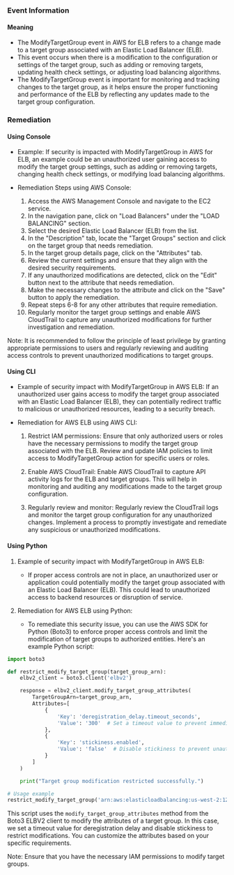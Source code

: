 
### Event Information

#### Meaning

- The ModifyTargetGroup event in AWS for ELB refers to a change made to a target group associated with an Elastic Load Balancer (ELB).
- This event occurs when there is a modification to the configuration or settings of the target group, such as adding or removing targets, updating health check settings, or adjusting load balancing algorithms.
- The ModifyTargetGroup event is important for monitoring and tracking changes to the target group, as it helps ensure the proper functioning and performance of the ELB by reflecting any updates made to the target group configuration.

### Remediation

#### Using Console

- Example: If security is impacted with ModifyTargetGroup in AWS for ELB, an example could be an unauthorized user gaining access to modify the target group settings, such as adding or removing targets, changing health check settings, or modifying load balancing algorithms.

- Remediation Steps using AWS Console:
  1. Access the AWS Management Console and navigate to the EC2 service.
  2. In the navigation pane, click on "Load Balancers" under the "LOAD BALANCING" section.
  3. Select the desired Elastic Load Balancer (ELB) from the list.
  4. In the "Description" tab, locate the "Target Groups" section and click on the target group that needs remediation.
  5. In the target group details page, click on the "Attributes" tab.
  6. Review the current settings and ensure that they align with the desired security requirements.
  7. If any unauthorized modifications are detected, click on the "Edit" button next to the attribute that needs remediation.
  8. Make the necessary changes to the attribute and click on the "Save" button to apply the remediation.
  9. Repeat steps 6-8 for any other attributes that require remediation.
  10. Regularly monitor the target group settings and enable AWS CloudTrail to capture any unauthorized modifications for further investigation and remediation.

Note: It is recommended to follow the principle of least privilege by granting appropriate permissions to users and regularly reviewing and auditing access controls to prevent unauthorized modifications to target groups.

#### Using CLI

- Example of security impact with ModifyTargetGroup in AWS ELB: If an unauthorized user gains access to modify the target group associated with an Elastic Load Balancer (ELB), they can potentially redirect traffic to malicious or unauthorized resources, leading to a security breach.

- Remediation for AWS ELB using AWS CLI:
  1. Restrict IAM permissions: Ensure that only authorized users or roles have the necessary permissions to modify the target group associated with the ELB. Review and update IAM policies to limit access to ModifyTargetGroup action for specific users or roles.
  
  2. Enable AWS CloudTrail: Enable AWS CloudTrail to capture API activity logs for the ELB and target groups. This will help in monitoring and auditing any modifications made to the target group configuration.
  
  3. Regularly review and monitor: Regularly review the CloudTrail logs and monitor the target group configuration for any unauthorized changes. Implement a process to promptly investigate and remediate any suspicious or unauthorized modifications.

#### Using Python

1. Example of security impact with ModifyTargetGroup in AWS ELB:
   - If proper access controls are not in place, an unauthorized user or application could potentially modify the target group associated with an Elastic Load Balancer (ELB). This could lead to unauthorized access to backend resources or disruption of service.

2. Remediation for AWS ELB using Python:
   - To remediate this security issue, you can use the AWS SDK for Python (Boto3) to enforce proper access controls and limit the modification of target groups to authorized entities. Here's an example Python script:

```python
import boto3

def restrict_modify_target_group(target_group_arn):
    elbv2_client = boto3.client('elbv2')

    response = elbv2_client.modify_target_group_attributes(
        TargetGroupArn=target_group_arn,
        Attributes=[
            {
                'Key': 'deregistration_delay.timeout_seconds',
                'Value': '300'  # Set a timeout value to prevent immediate modifications
            },
            {
                'Key': 'stickiness.enabled',
                'Value': 'false'  # Disable stickiness to prevent unauthorized session persistence
            }
        ]
    )

    print("Target group modification restricted successfully.")

# Usage example
restrict_modify_target_group('arn:aws:elasticloadbalancing:us-west-2:123456789012:targetgroup/my-target-group/abcdef123456')
```

This script uses the `modify_target_group_attributes` method from the Boto3 ELBV2 client to modify the attributes of a target group. In this case, we set a timeout value for deregistration delay and disable stickiness to restrict modifications. You can customize the attributes based on your specific requirements.

Note: Ensure that you have the necessary IAM permissions to modify target groups.

